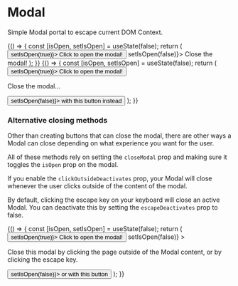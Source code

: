 
<Meta title="Core|Molecules/Modal" component={Modal} />

# Modal

Simple Modal portal to escape current DOM Context.

<Preview>
  <Story name="Modal">
    {() => {
      const [isOpen, setIsOpen] = useState(false);
      return (
        <React.Fragment>
          <Button link onClick={() => setIsOpen(true)}>
            Click to open the modal!
          </Button>
          <Modal isOpen={isOpen} closeModal={() => setIsOpen(false)}>
            Close the modal!
          </Modal>
        </React.Fragment>
      );
    }}
  </Story>
</Preview>

<Props of={Modal} />

<Preview>
  <Story name="Without Close Default">
    {() => {
      const [isOpen, setIsOpen] = useState(false);
      return (
        <React.Fragment>
          <Button link onClick={() => setIsOpen(true)}>
            Click to open the modal!
          </Button>
          <Modal isOpen={isOpen} hideDefaultCloseButton>
            <p>Close the modal...</p>
            <Button block onClick={() => setIsOpen(false)}>
              with this button instead
            </Button>
          </Modal>
        </React.Fragment>
      );
    }}
  </Story>
</Preview>

### Alternative closing methods

Other than creating buttons that can close the modal, there are other ways a Modal can close depending on what experience you want for the user.

All of these methods rely on setting the `closeModal` prop and making sure it toggles the `isOpen` prop on the modal.

If you enable the `clickOutsideDeactivates` prop, your Modal will close whenever the user clicks outside of the content of the modal.

By default, clicking the escape key on your keyboard will close an active Modal. You can deactivate this by setting the `escapeDeactivates` prop to false.

<Preview>
  <Story name="Clicking Outside">
    {() => {
      const [isOpen, setIsOpen] = useState(false);
      return (
        <React.Fragment>
          <Button link onClick={() => setIsOpen(true)}>
            Click to open the modal!
          </Button>
          <Modal
            isOpen={isOpen}
            hideDefaultCloseButton
            clickOutsideDeactivates
            closeModal={() => setIsOpen(false)}
          >
            <p>
              Close this modal by clicking the page outside of the Modal
              content, or by clicking the escape key.
            </p>
            <Button block onClick={() => setIsOpen(false)}>
              or with this button
            </Button>
          </Modal>
        </React.Fragment>
      );
    }}
  </Story>
</Preview>
